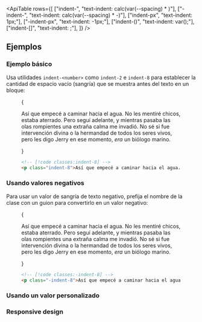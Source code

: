 

<ApiTable
  rows={[
    ["indent-<number>", "text-indent: calc(var(--spacing) * <number>)"],
    ["-indent-<number>", "text-indent: calc(var(--spacing) * -<number>)"],
    ["indent-px", "text-indent: 1px;"],
    ["-indent-px", "text-indent: -1px;"],
    ["indent-(<custom-property>)", "text-indent: var(<custom-property>);"],
    ["indent-[<value>]", "text-indent: <value>;"],
  ]}
/>

## Ejemplos

### Ejemplo básico

Usa utilidades `indent-<number>` como `indent-2` e `indent-8` para establecer la cantidad de espacio vacío (sangría) que se muestra antes del texto en un bloque:

<Figure>

<Example>
  {
    <p className="mx-auto max-w-sm indent-8 text-gray-900 dark:text-gray-200">
      Así que empecé a caminar hacia el agua. No les mentiré chicos, estaba aterrado. Pero seguí adelante, y mientras pasaba las olas rompientes una extraña calma me invadió. No sé si fue intervención divina o la hermandad de todos los seres vivos, pero les digo Jerry en ese momento, <em>era</em> un biólogo marino.
    </p>
  }
</Example>

```html
<!-- [!code classes:indent-8] -->
<p class="indent-8">Así que empecé a caminar hacia el agua...</p>
```

</Figure>

### Usando valores negativos

Para usar un valor de sangría de texto negativo, prefija el nombre de la clase con un guion para convertirlo en un valor negativo:

<Figure>

<Example>
  {
    <p className="mx-auto max-w-sm -indent-8 text-gray-900 dark:text-gray-200">
      Así que empecé a caminar hacia el agua. No les mentiré chicos, estaba aterrado. Pero seguí adelante, y mientras pasaba las olas rompientes una extraña calma me invadió. No sé si fue intervención divina o la hermandad de todos los seres vivos, pero les digo Jerry en ese momento, <em>era</em> un biólogo marino.
    </p>
  }
</Example>

```html
<!-- [!code classes:-indent-8] -->
<p class="-indent-8">Así que empecé a caminar hacia el agua...</p>
```

</Figure>

### Usando un valor personalizado

<UsingACustomValue element="p" utility="indent" name="text indentation" value="50%" variable="indentation" />

### Responsive design

<ResponsiveDesign element="p" property="text-indent" defaultClass="indent-4" featuredClass="indent-8" />
